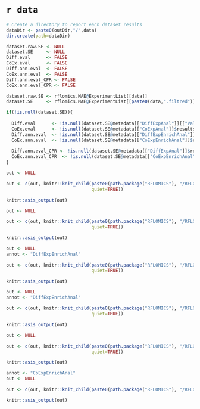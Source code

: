 # `r data` 

```r
# Create a directory to report each dataset results
dataDir <- paste0(outDir,"/",data)
dir.create(path=dataDir)
```


```r

dataset.raw.SE <- NULL
dataset.SE     <- NULL
Diff.eval      <- FALSE
CoEx.eval      <- FALSE
Diff.ann.eval  <- FALSE
CoEx.ann.eval  <- FALSE
Diff.ann.eval_CPR <- FALSE
CoEx.ann.eval_CPR <- FALSE

dataset.raw.SE <- rflomics.MAE@ExperimentList[[data]]
dataset.SE     <- rflomics.MAE@ExperimentList[[paste0(data,".filtred")]]

if(!is.null(dataset.SE)){
  
  Diff.eval      <- !is.null(dataset.SE@metadata[["DiffExpAnal"]][["Validcontrasts"]])
  CoEx.eval      <- !is.null(dataset.SE@metadata[["CoExpAnal"]]$results)
  Diff.ann.eval  <- !is.null(dataset.SE@metadata[["DiffExpEnrichAnal"]]$results)
  CoEx.ann.eval  <- !is.null(dataset.SE@metadata[["CoExpEnrichAnal"]]$results)
  
  Diff.ann.eval_CPR <- !is.null(dataset.SE@metadata[["DiffExpAnal"]]$results_CPR)
  CoEx.ann.eval_CPR  <- !is.null(dataset.SE@metadata[["CoExpEnrichAnal"]]$results_CPR)
}

```


```r

out <- NULL

out <- c(out, knitr::knit_child(paste0(path.package("RFLOMICS"), "/RFLOMICSapp/","report_03_data_explor.Rmd"),
                                quiet=TRUE))

knitr::asis_output(out)

```

<!-- differential analysis -->

```r

out <- NULL

out <- c(out, knitr::knit_child(paste0(path.package("RFLOMICS"), "/RFLOMICSapp/","report_04_diff_analysis.Rmd"),
                                quiet=TRUE))

knitr::asis_output(out)

```

<!-- enrichement analysis on DE G/P/M lists -->

```r

out <- NULL
annot <- "DiffExpEnrichAnal"

out <- c(out, knitr::knit_child(paste0(path.package("RFLOMICS"), "/RFLOMICSapp/","report_06_annot_enrich.Rmd"),
                                quiet=TRUE))

knitr::asis_output(out)

```

<!-- enrichement analysis on DE G/P/M lists with clusterprofiler -->

```r

out <- NULL
annot <- "DiffExpEnrichAnal"

out <- c(out, knitr::knit_child(paste0(path.package("RFLOMICS"), "/RFLOMICSapp/","report_06_annot_enrich_CPR.Rmd"),
                                quiet=TRUE))

knitr::asis_output(out)

```

<!-- co-expression analysis -->

```r

out <- NULL

out <- c(out, knitr::knit_child(paste0(path.package("RFLOMICS"), "/RFLOMICSapp/","report_05_coexp_analysis.Rmd"),
                                quiet=TRUE))

knitr::asis_output(out)

```

<!-- enrichement analysis on cluster -->

```r


annot <- "CoExpEnrichAnal"
out <- NULL

out <- c(out, knitr::knit_child(paste0(path.package("RFLOMICS"), "/RFLOMICSapp/","report_06_annot_enrich.Rmd"), quiet=TRUE))

knitr::asis_output(out)

```
